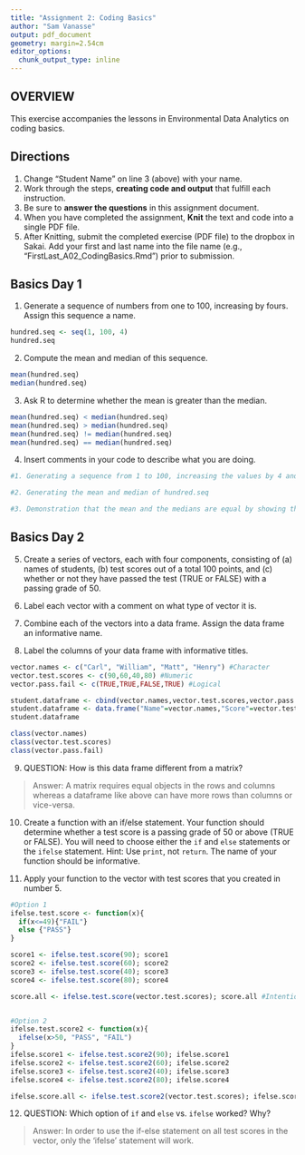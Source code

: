 ```yaml
---
title: "Assignment 2: Coding Basics"
author: "Sam Vanasse"
output: pdf_document
geometry: margin=2.54cm
editor_options: 
  chunk_output_type: inline
---
```


## OVERVIEW

This exercise accompanies the lessons in Environmental Data Analytics on coding basics. 

## Directions
1. Change "Student Name" on line 3 (above) with your name.
2. Work through the steps, **creating code and output** that fulfill each instruction.
3. Be sure to **answer the questions** in this assignment document.
4. When you have completed the assignment, **Knit** the text and code into a single PDF file.
5. After Knitting, submit the completed exercise (PDF file) to the dropbox in Sakai. Add your first and last name into the file name (e.g., "FirstLast_A02_CodingBasics.Rmd") prior to submission.



## Basics Day 1

1. Generate a sequence of numbers from one to 100, increasing by fours. Assign this sequence a name. 
```r
hundred.seq <- seq(1, 100, 4)
hundred.seq
```

2. Compute the mean and median of this sequence. 
```r
mean(hundred.seq)
median(hundred.seq)
```


3. Ask R to determine whether the mean is greater than the median. 
```r
mean(hundred.seq) < median(hundred.seq)
mean(hundred.seq) > median(hundred.seq)
mean(hundred.seq) != median(hundred.seq)
mean(hundred.seq) == median(hundred.seq)
```


4. Insert comments in your code to describe what you are doing.

```r
#1. Generating a sequence from 1 to 100, increasing the values by 4 and naming the sequence hundred.seq.

#2. Generating the mean and median of hundred.seq

#3. Demonstration that the mean and the medians are equal by showing the median is not greater than than the mean, the mean is not greater than the median, the two are not different, and finally that the two are equal. 

```

## Basics Day 2

5. Create a series of vectors, each with four components, consisting of (a) names of students, (b) test scores out of a total 100 points, and (c) whether or not they have passed the test (TRUE or FALSE) with a passing grade of 50.

6. Label each vector with a comment on what type of vector it is.

7. Combine each of the vectors into a data frame. Assign the data frame an informative name.

8. Label the columns of your data frame with informative titles.

```r
vector.names <- c("Carl", "William", "Matt", "Henry") #Character
vector.test.scores <- c(90,60,40,80) #Numeric
vector.pass.fail <- c(TRUE,TRUE,FALSE,TRUE) #Logical

student.dataframe <- cbind(vector.names,vector.test.scores,vector.pass.fail)
student.dataframe <- data.frame("Name"=vector.names,"Score"=vector.test.scores,"Passed"=vector.pass.fail)
student.dataframe

class(vector.names)
class(vector.test.scores)
class(vector.pass.fail)
```

9. QUESTION: How is this data frame different from a matrix?

> Answer: A matrix requires equal objects in the rows and columns whereas a dataframe like above can have more rows than columns or vice-versa. 

10. Create a function with an if/else statement. Your function should determine whether a test score is a passing grade of 50 or above (TRUE or FALSE). You will need to choose either the `if` and `else` statements or the `ifelse` statement. Hint: Use `print`, not `return`. The name of your function should be informative.

11. Apply your function to the vector with test scores that you created in number 5. 

```r
#Option 1
ifelse.test.score <- function(x){
  if(x<=49){"FAIL"}
  else {"PASS"}
}

score1 <- ifelse.test.score(90); score1
score2 <- ifelse.test.score(60); score2
score3 <- ifelse.test.score(40); score3
score4 <- ifelse.test.score(80); score4

score.all <- ifelse.test.score(vector.test.scores); score.all #Intentionally running an error to prove only the 'ifelse' statement can run all observations in a sector


#Option 2
ifelse.test.score2 <- function(x){
  ifelse(x>50, "PASS", "FAIL")
}
ifelse.score1 <- ifelse.test.score2(90); ifelse.score1
ifelse.score2 <- ifelse.test.score2(60); ifelse.score2
ifelse.score3 <- ifelse.test.score2(40); ifelse.score3
ifelse.score4 <- ifelse.test.score2(80); ifelse.score4

ifelse.score.all <- ifelse.test.score2(vector.test.scores); ifelse.score.all #Only this option works for this code

```

12. QUESTION: Which option of `if` and `else` vs. `ifelse` worked? Why?

> Answer: In order to use the if-else statement on all test scores in the vector, only the 'ifelse' statement will work. 
